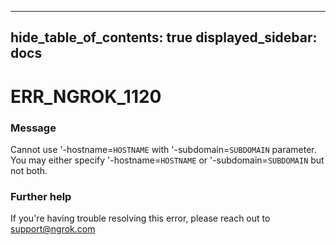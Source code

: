 

---
hide_table_of_contents: true
displayed_sidebar: docs
---


# ERR_NGROK_1120

### Message
Cannot use '-hostname=`HOSTNAME` with '-subdomain=`SUBDOMAIN` parameter.
You may either specify '-hostname=`HOSTNAME` or '-subdomain=`SUBDOMAIN` but not both.

<ErrorDetails />



### Further help
If you're having trouble resolving this error, please reach out to [support@ngrok.com](mailto:support@ngrok.com?subject=Help%20with%20ERR_NGROK_1120)

